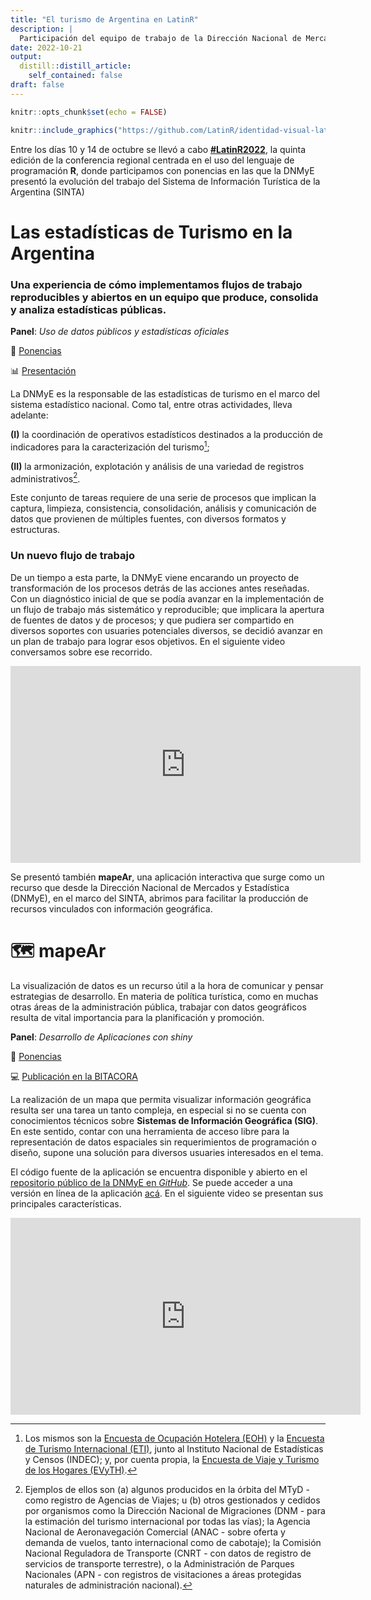 ```yaml
---
title: "El turismo de Argentina en LatinR"
description: |
  Participación del equipo de trabajo de la Dirección Nacional de Mercados y Estadística (DNMYE) en el V Congreso Latinoamericano sobre Uso de R en Investigación + Desarrollo
date: 2022-10-21
output:
  distill::distill_article:
    self_contained: false
draft: false
---
```



```r
knitr::opts_chunk$set(echo = FALSE)
```


```r

knitr::include_graphics("https://github.com/LatinR/identidad-visual-latinR/raw/master/LatinR_hex_violeta.png")

```


Entre los días 10 y 14 de octubre se llevó a cabo [**#LatinR2022**](https://latin-r.com/), la quinta edición de la conferencia regional centrada en el uso del lenguaje de programación **R**, donde participamos con ponencias en las que la DNMyE presentó la evolución del trabajo del Sistema de Información Turística de la Argentina (SINTA)

# Las estadísticas de Turismo en la Argentina

### Una experiencia de cómo implementamos flujos de trabajo reproducibles y abiertos en un equipo que produce, consolida y analiza estadísticas públicas.

<aside> 
**Panel**: _Uso de datos públicos y estadísticas oficiales_

📝 [Ponencias](https://github.com/LatinR/presentaciones-LatinR2022#uso-de-datos-p%C3%BAblicos-y-estad%C3%ADsticas-oficiales-1)

📊 [Presentación](https://d4t4tur.github.io/presentaciones/latinr2022.html#1)

</aside>



La DNMyE es la responsable de las estadísticas de turismo en el marco del sistema estadístico nacional. Como tal, entre otras actividades, lleva adelante:

**(I)** la coordinación de operativos estadísticos destinados a la producción de indicadores para la caracterización del turismo[^1];

**(II)** la armonización, explotación y análisis de una variedad de registros administrativos[^2].

[^1]: Los mismos son la [Encuesta de Ocupación Hotelera (EOH)](https://bitacora.yvera.tur.ar/posts/2022-05-24-intro-eoh/) y la [Encuesta de Turismo Internacional (ETI)](https://bitacora.yvera.tur.ar/posts/2022-05-31-intro-eti/), junto al Instituto Nacional de Estadísticas y Censos (INDEC); y, por cuenta propia, la [Encuesta de Viaje y Turismo de los Hogares (EVyTH)](https://bitacora.yvera.tur.ar/posts/2022-06-06-intro-evyth/).

[^2]: Ejemplos de ellos son (a) algunos producidos en la órbita del MTyD - como registro de Agencias de Viajes; u (b) otros gestionados y cedidos por organismos como la Dirección Nacional de Migraciones (DNM - para la estimación del turismo internacional por todas las vías); la Agencia Nacional de Aeronavegación Comercial (ANAC - sobre oferta y demanda de vuelos, tanto internacional como de cabotaje); la Comisión Nacional Reguladora de Transporte (CNRT - con datos de registro de servicios de transporte terrestre), o la Administración de Parques Nacionales (APN - con registros de visitaciones a áreas protegidas naturales de administración nacional).

Este conjunto de tareas requiere de una serie de procesos que implican la captura, limpieza, consistencia, consolidación, análisis y comunicación de datos que provienen de múltiples fuentes, con diversos formatos y estructuras.

### Un nuevo flujo de trabajo

De un tiempo a esta parte, la DNMyE viene encarando un proyecto de transformación de los procesos detrás de las acciones antes reseñadas. Con un diagnóstico inicial de que se podía avanzar en la implementación de un flujo de trabajo más sistemático y reproducible; que implicara la apertura de fuentes de datos y de procesos; y que pudiera ser compartido en diversos soportes con usuaries potenciales diversos, se decidió avanzar en un plan de trabajo para lograr esos objetivos. En el siguiente video conversamos sobre ese recorrido. 


<iframe width="560" height="315" src="https://www.youtube.com/embed/wh2mxd-_2_U" title="TuRismo en Argentina" frameborder="0" allow="accelerometer; autoplay; clipboard-write; encrypted-media; gyroscope; picture-in-picture" allowfullscreen></iframe>


Se presentó también **mapeAr**, una aplicación interactiva que surge como un recurso que desde la Dirección Nacional de Mercados y Estadística (DNMyE), en el marco del SINTA, abrimos para facilitar la producción de recursos vinculados con información geográfica.


# 🗺️ mapeAr


La visualización de datos es un recurso útil a la hora de comunicar y pensar estrategias de desarrollo. En materia de política turística, como en muchas otras áreas de la administración pública, trabajar con datos geográficos resulta de vital importancia para la planificación y promoción. 

<aside> 
**Panel**: _Desarrollo de Aplicaciones con shiny_

📝 [Ponencias](https://github.com/LatinR/presentaciones-LatinR2022#desarrollo-de-aplicaciones-con-shiny)

💻 [Publicación en la BITACORA](https://bitacora.yvera.tur.ar/posts/2022-06-28-mapear/)

</aside>

La realización de un mapa que permita visualizar información geográfica resulta ser una tarea un tanto compleja, en especial si no se cuenta con conocimientos técnicos sobre **Sistemas de Información Geográfica (SIG)**. En este sentido, contar con una herramienta de acceso libre para la representación de datos espaciales sin requerimientos de programación o diseño, supone una solución para diversos usuaries interesados en el tema.



El código fuente de la aplicación se encuentra disponible y abierto en el [repositorio público de la DNMyE en  _GitHub_](https://github.com/dnme-minturdep/mapeAr). Se puede acceder a una versión en línea de la aplicación [acá](https://tableros.yvera.tur.ar/mapeAr/). En el siguiente video se presentan sus principales características. 


<iframe width="560" height="315" src="https://www.youtube.com/embed/uNuUGroEqmE" title="mapeAr: visualizando datos geográficos de turismo" frameborder="0" allow="accelerometer; autoplay; clipboard-write; encrypted-media; gyroscope; picture-in-picture" allowfullscreen></iframe>


